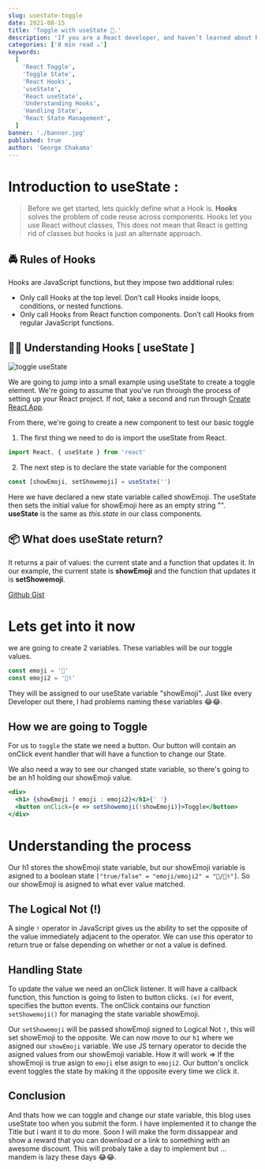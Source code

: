 ```yaml
---
slug: usestate-toggle
date: 2021-08-15
title: 'Toggle with useState 🤒.'
description: 'If you are a React developer, and haven’t learned about React hooks yet, this will be the perfect article for you. In this post, we are going to dive into the most used React Hook, the useState ( ).'
categories: ['8 min read ☕']
keywords:
  [
    'React Toggle',
    'Toggle State',
    'React Hooks',
    'useState',
    'React useState',
    'Understanding Hooks',
    'Handling State',
    'React State Management',
  ]
banner: './banner.jpg'
published: true
author: 'George Chakama'
---
```


# Introduction to **useState** :

> Before we get started, lets quickly define what a Hook is. **Hooks**
> solves the problem of code reuse across components. Hooks let you use
> React without classes, This does not mean that React is getting
> rid of classes but hooks is just an alternate approach.

## 🚔 Rules of Hooks

Hooks are JavaScript functions, but they impose two additional rules:

- Only call Hooks at the top level. Don’t call Hooks inside loops,
  conditions, or nested functions.
- Only call Hooks from React function components. Don’t
  call Hooks from regular JavaScript functions.

## 👨‍🦯 Understanding Hooks [ useState ]

![toggle useState](https://media.giphy.com/media/u5xHC34oZ95e0JggMe/giphy.gif)

We are going to jump into a small example using useState to create a toggle element.
We're going to assume that you've run through the process of setting up your React
project. If not, take a second and run through [Create React App](https://reactjs.org/docs/create-a-new-react-app.html).

From there, we're going to create a new component to test our basic toggle

1. The first thing we need to do is import the useState from React.

```javascript
import React, { useState } from 'react'
```

2. The next step is to declare the state variable for the component

```javascript
const [showEmoji, setShowemoji] = useState('')
```

Here we have declared a new state variable called
showEmoji. The useState then sets the initial value for
showEmoji here as an empty string "". **useState** is
the same as _this.state_ in our class components.

## 📦 What does useState return?

It returns a pair of values: the current state and a function
that updates it. In our example, the current state is **showEmoji**
and the function that updates it is **setShowemoji**.

[Github Gist](https://gist.github.com/gtchakama/317c3b5d450dbcddbd20b6a327e73ca5)

# Lets get into it now

we are going to create 2 variables. These variables will be our
toggle values.

```javascript
const emoji = '🤒'
const emoji2 = '👨‍⚕️'
```

They will be assigned to our useState variable "showEmoji". Just
like every Developer out there, I had problems naming these
variables 😂😂.

## How we are going to Toggle

For us to `toggle` the state we need a button. Our button will contain
an onClick event handler that will have a function to change our State.

We also need a way to see our changed state variable, so there's going to be
an h1 holding our showEmoji value.

```jsx
<div>
  <h1> {showEmoji ? emoji : emoji2}</h1>{' '}
  <button onClick={e => setShowemoji(!showEmoji)}>Toggle</button>
</div>
```

# Understanding the process

Our h1 stores the showEmoji state variable, but our showEmoji variable
is asigned to a boolean state `["true/false" = "emoji/emoji2" = "🤒/👨‍⚕️"]`. So
our showEmoji is asigned to what ever value matched.

## The Logical Not (!)

A single `!` operator in JavaScript gives us the ability to set the
opposite of the value immediately adjacent to the operator. We
can use this operator to return true or false depending on whether
or not a value is defined.

## Handling State

To update the value we need an onClick listener. It will have a callback function,
this function is going to listen to button clicks. `(e)` for event, specifies the button events.
The onClick contains our function `setShowemoji()` for managing the state variable showEmoji.

Our `setShowemoji` will be passed showEmoji signed to Logical Not `!`, this will set showEmoji to the opposite.
We can now move to our `h1` where we asigned our `showEmoji` variable. We use JS ternary operator to decide
the asigned values from our showEmoji variable. How it will work => If the showEmoji is true asign to `emoji` else
asign to `emoji2`. Our button's onclick event toggles the state by making it the opposite every time we click it.

## Conclusion

And thats how we can toggle and change our state variable, this blog uses useState too when you submit the form. I have implemented it to change the Title
but i want it to do more. Soon I will make the form dissappear and show a reward
that you can download or a link to something with an awesome discount. This will probaly take
a day to implement but ... mandem is lazy these days 😂😂.
